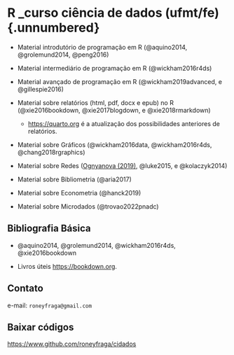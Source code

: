 
# R _curso ciência de dados (ufmt/fe) {.unnumbered}

- Material introdutório de programação em R (@aquino2014,  @grolemund2014, @peng2016)

- Material intermediário de programação em R (@wickham2016r4ds)

- Material avançado de programação em R (@wickham2019advanced, e @gillespie2016)

- Material sobre relatórios (html, pdf, docx e epub) no R (@xie2016bookdown, @xie2017blogdown, e @xie2018rmarkdown)
  - <https://quarto.org> é a atualização dos possibilidades anteriores de relatórios.

- Material sobre Gráficos (@wickham2016data, @wickham2016r4ds, @chang2018rgraphics)

- Material sobre Redes ([Ognyanova (2019)](https://kateto.net/network-visualization), @luke2015, e @kolaczyk2014)

- Material sobre Bibliometria (@aria2017)

- Material sobre Econometria (@hanck2019)

- Material sobre Microdados (@trovao2022pnadc)

## Bibliografia Básica {-}

- @aquino2014, @grolemund2014, @wickham2016r4ds, @xie2016bookdown

- Livros úteis [https://bookdown.org](https://bookdown.org/).

## Contato {-}

e-mail: `roneyfraga@gmail.com` 

## Baixar códigos {-}

<https://www.github.com/roneyfraga/cidados>


